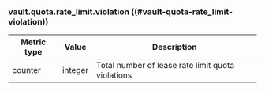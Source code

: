 ### vault.quota.rate_limit.violation ((#vault-quota-rate_limit-violation))

Metric type | Value   | Description
----------- | ------- | -----------
counter     | integer | Total number of lease rate limit quota violations 